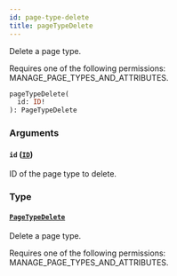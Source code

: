 ```yaml
---
id: page-type-delete
title: pageTypeDelete
---
```


Delete a page type.

Requires one of the following permissions: MANAGE_PAGE_TYPES_AND_ATTRIBUTES.

```graphql
pageTypeDelete(
  id: ID!
): PageTypeDelete
```

### Arguments

#### `id` ([`ID`](../../../developer/api-reference/scalars/id))

ID of the page type to delete.

### Type

#### [`PageTypeDelete`](../../../developer/api-reference/objects/page-type-delete)

Delete a page type.

Requires one of the following permissions: MANAGE_PAGE_TYPES_AND_ATTRIBUTES.
